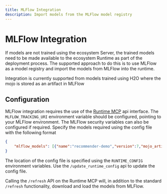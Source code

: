 ```yaml
---
title: MLFlow Integration
description: Import models from the MLFlow model registry
---
```


# MLFlow Integration

If models are not trained using the ecosystem Server, the trained models need to be made available to the ecosystem Runtime as part of the deployment process. The supported approach to do this is to use MLFlow as a model registry and import the models from MLFlow into the runtime.

<Callout type="tip" title="Note">
    Integration is currently supported from models trained using H2O where the mojo is stored as an artifact in MLFlow
</Callout>


## Configuration

MLFlow integration requires the use of the [Runtime MCP](/docs/runtime/mcp) api interface. The `MLFLOW_TRACKING_URI` environment variable should be configured, pointing to your MLFlow environment. The MLFlow security variables can also be configured if required. Specify the models required using the config file with the following format
```json
{
    "mlflow_models": [{"name":"recommender-demo","version":7,"mojo_artifact_path":"mojo"}]
}
```
The location of the config file is specified using the `RUNTIME_CONFIG` environment variables. Use the `/update_runtime_config` api to update the config file.

Calling the `/refresh` API on the Runtime MCP will, in addition to the standard `/refresh` functionality, download and load the models from MLFlow.